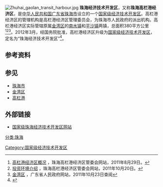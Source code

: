 [[File:Zhuhai_gaolan_transit_harbour.jpg|thumb]]
'''珠海经济技术开发区'''，又称'''珠海高栏港经济区'''，是[[中华人民共和国|中华人民共和国]][[广东省|广东省]][[珠海市|珠海市]]设立的一个[[国家级经济技术开发区|国家级经济技术开发区]]。高栏港经济区的管理机构是高栏港经济区管理委员会，为珠海市人民政府的派出机构。高栏港经济区实际管辖原属[[金湾区|金湾区]]的[[南水镇|南水镇]]和[[平沙镇|平沙镇]]两镇，总面积380平方公里<ref>[http://www.zhhiz.cn/show.aspx?flag=0&columnID=10&id=204 高栏港经济区概况] {{Wayback|url=http://www.zhhiz.cn/show.aspx?flag=0&columnID=10&id=204 |date=20120523204712 }}，珠海高栏港经济区管委会网站，2011年8月29日。</ref><ref>[http://www.zhhiz.cn/show.aspx?flag=0&columnID=10&id=1346 投资环境介绍] {{Wayback|url=http://www.zhhiz.cn/show.aspx?flag=0&columnID=10&id=1346 |date=20120523202624 }}，珠海高栏港经济区管委会网站，2011年10月20日。</ref><ref>[http://www.gd.gov.cn/govinc/nj2010/10sxgk/100303.htm 金湾区] {{Wayback|url=http://www.gd.gov.cn/govinc/nj2010/10sxgk/100303.htm |date=20160304140608 }}，广东省人民政府网站，2011年10月23日查阅</ref>。2012年3月，经国务院批准，高栏港经济区升级为[[国家级经济技术开发区|国家级经济技术开发区]]，定名为“珠海经济技术开发区”<ref>{{Cite web |url=http://www.zhdz.gov.cn/qygk/ |title=区域概况 |accessdate=2019-09-09 |archive-date=2019-09-06 |archive-url=https://web.archive.org/web/20190906054357/http://www.zhdz.gov.cn/qygk/ |dead-url=no }}</ref>。

==参考资料==
{{reflist}}

==参见==
*[[珠海市|珠海市]]
*[[金湾区|金湾区]]
*[[高栏港|高栏港]]

==外部链接==
*[http://www.zhdz.gov.cn/ 国家级珠海经济技术开发区网站] {{Wayback|url=http://www.zhdz.gov.cn/ |date=20190827114154 }}

{{珠海市行政区划}}
{{国家级经济技术开发区}}

[[分类:珠海|分类:珠海]]
[[Category:国家级经济技术开发区|Category:国家级经济技术开发区]]